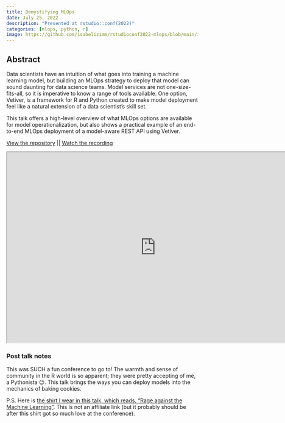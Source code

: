 ```yaml
---
title: Demystifying MLOps
date: July 25, 2022
description: "Presented at rstudio::conf(2022)"
categories: [mlops, python, r]
image: https://github.com/isabelizimm/rstudioconf2022-mlops/blob/main/images/evolution_of_cookie.png?raw=true
---
```


## Abstract

Data scientists have an intuition of what goes into training a machine learning model, but building an MLOps strategy to deploy that model can sound daunting for data science teams. Model services are not one-size-fits-all, so it is imperative to know a range of tools available. One option, Vetiver, is a framework for R and Python created to make model deployment feel like a natural extension of a data scientist’s skill set.

This talk offers a high-level overview of what MLOps options are available for model operationalization, but also shows a practical example of an end-to-end MLOps deployment of a model-aware REST API using Vetiver.

[View the repository](https://github.com/isabelizimm/rstudioconf2022-mlops) || 
[Watch the recording](https://www.rstudio.com/conference/2022/talks/demystifying-mlops/)

```{=html}
<iframe width="780" height="500" src="https://www.isabelizimm.me/rstudioconf2022-mlops/#/section" title="Slides for Demystifying MLOps"></iframe>
```

### Post talk notes

This was SUCH a fun conference to go to! The warmth and sense of community in the R world is so apparent; they were pretty accepting of me, a Pythonista 😉. This talk brings the ways you can deploy models into the mechanics of baking cookies. 

P.S. Here is [the shirt I wear in this talk, which reads, "Rage against the Machine Learning"](https://www.amazon.com/Rage-Against-The-Machine-Learning-Funny-Saying-Quote-T-Shirt/dp/B09B6V31X1?crid=30N0DH4O9VO70&keywords=rage+against+the+machine+learning&qid=1694482994&sprefix=rage+against+the+machine+learning,aps,124&sr=8-1). This is not an affiliate link (but it probably should be after this shirt got so much love at the conference).